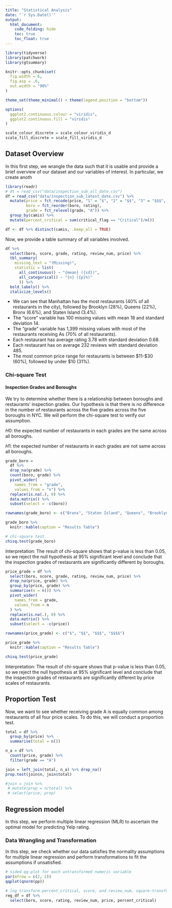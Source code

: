 ```yaml
---
title: "Statistical Analysis"
date: "`r Sys.Date()`"
output:
  html_document:
    code_folding: hide
    toc: true
    toc_float: true
---
```


```r
library(tidyverse)
library(patchwork)
library(gtsummary)

knitr::opts_chunk$set(
  fig.width = 6,
  fig.asp = .6,
  out.width = "90%"
)

theme_set(theme_minimal() + theme(legend.position = "bottom"))

options(
  ggplot2.continuous.colour = "viridis",
  ggplot2.continuous.fill = "viridis"
)

scale_colour_discrete = scale_colour_viridis_d
scale_fill_discrete = scale_fill_viridis_d
```



## Dataset Overview

In this first step, we wrangle the data such that it is usable and provide a brief overview of our dataset and our variables of interest. In particular, we create anoth

```r
library(readr)
# dt = read_csv("data/inspection_sub_all_date.csv")
df = read_csv("data/inspection_sub_latest_date.csv") %>%
  mutate(price = fct_recode(price, "1" = "$", "2" = "$$", "3" = "$$$", "4" = "$$$$"),
         boro = fct_reorder(boro, rating),
         grade = fct_relevel(grade, "A")) %>%
  group_by(camis) %>%
  mutate(percent_critical = sum(critical_flag == "Critical")/n())

df <- df %>% distinct(camis, .keep_all = TRUE)
```

Now, we provide a table summary of all variables involved.

```r
df %>% 
  select(boro, score, grade, rating, review_num, price) %>% 
  tbl_summary(
    missing_text = "(Missing)", 
    statistic = list(
      all_continuous() ~ "{mean} ({sd})", 
      all_categorical() ~ "{n} ({p}%)"
      )) %>% 
  bold_labels() %>%   
  italicize_levels() 
```

* We can see that Manhattan has the most restaurants (40% of all restaurants in the city), followed by Brooklyn (28%), Queens (22%), Bronx (6.6%), and Staten Island (3.4%).
* The "score" variable has 100 missing values with mean 18 and standard deviation 14.
* The "grade" variable has 1,399 missing values with most of the restaurants receiving As (70% of all restaurants).
* Each restaurant has average rating 3.78 with standard deviation 0.68.
* Each restaurant has on average 232 reviews with standard deviation 485.
* The most common price range for restaurants is between \$11-\$30 (60%), followed by under \$10 (31%).

### Chi-square Test

#### Inspection Grades and Boroughs

We try to determine whether there is a relationship between boroughs and restaurants' inspection grades. Our hypothesis is that there is no difference in the number of restaurants across the five grades across the five boroughs in NYC. We will perform the chi-square test to verify our assumption.

$H0$: the expected number of restaurants in each grades are the same across all boroughs.

$H1$: the expected number of restaurants in each grades are not same across all boroughs.

```r
grade_boro = 
  df %>% 
  drop_na(grade) %>% 
  count(boro, grade) %>% 
  pivot_wider(
    names_from = "grade",
    values_from = "n") %>%
  replace(is.na(.), 0) %>% 
  data.matrix() %>%
  subset(select = -c(boro))

rownames(grade_boro) <- c("Bronx", "Staten Island", "Queens", "Brooklyn", "Manhattan")

grade_boro %>% 
  knitr::kable(caption = "Results Table")

# chi-square test.
chisq.test(grade_boro)
```

Interpretation: The result of chi-square shows that p-value is less than 0.05, so we reject the null hypothesis at 95% significant level and conclude that the inspection grades of restaurants are significantly different by boroughs. 

```r
price_grade = df %>% 
  select(boro, score, grade, rating, review_num, price) %>%
  drop_na(price, grade) %>% 
  group_by(price, grade) %>% 
  summarise(n = n()) %>% 
  pivot_wider(
    names_from = grade,
    values_from = n 
  ) %>% 
  replace(is.na(.), 0) %>% 
  data.matrix() %>%
  subset(select = -c(price))

rownames(price_grade) <- c("$", "$$", "$$$", "$$$$")

price_grade %>% 
  knitr::kable(caption = "Results Table")

chisq.test(price_grade)
```

Interpretation: The result of chi-square shows that p-value is less than 0.05, so we reject the null hypothesis at 95% significant level and conclude that the inspection grades of restaurants are significantly different by price scales of restaurants.


## Proportion Test

Now, we want to see whether receiving grade A is equally common among restaurants of all four price scales. To do this, we will conduct a proportion test.

```r
total = df %>% 
  group_by(price) %>% 
  summarise(total = n())

n_a = df %>% 
  count(price, grade) %>% 
  filter(grade == "A")

join = left_join(total, n_a) %>% drop_na()
prop.test(join$n, join$total)

#join = join %>% 
 # mutate(prop = n/total) %>% 
 # select(price, prop)
```


## Regression model

In this step, we perform multiple linear regression (MLR) to ascertain the optimal model for predicting Yelp rating.

### Data Wrangling and Transformation

In this step, we check whether our data satisfies the normality assumptions for multiple linear regression and perform transformations to fit the assumptions if unsatisfied.

```r
# sided qq-plot for each untransformed numeric variable
par(mfrow = c(2, 2))
qqplot(qnorm(pp))

# log transform percent_critical, score, and review_num, square-transform 
reg_df = df %>% 
  select(boro, score, rating, review_num, price, percent_critical) 
```
